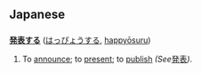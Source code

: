 == Japanese ==
=== {{t3verb}} ===
'''[[発表]]する''' ([[はっぴょうする]], [[happyōsuru]])

# To [[announce]]; to [[present]]; to [[publish]] ''(See ''[[発表]]'')''.